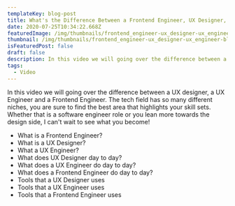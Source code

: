 ```yaml
---
templateKey: blog-post
title: What's the Difference Between a Frontend Engineer, UX Designer, UX Engineer?
date: 2020-07-25T10:34:22.668Z
featuredImage: /img/thumbnails/frontend_engineer-ux_designer-ux_engineer-blog.png
thumbnail: /img/thumbnails/frontend_engineer-ux_designer-ux_engineer-blog.png
isFeaturedPost: false
draft: false
description: In this video we will going over the difference between a UX designer, a UX Engineer and a Frontend Engineer.
tags:
  - Video
---
```


<YouTube url="https://www.youtube.com/embed/NCtkHQS0LG8" />

In this video we will going over the difference between a UX designer, a UX Engineer and a Frontend Engineer. The tech field has so many different niches, you are sure to find the best area that highlights your skill sets. Whether that is a software engineer role or you lean more towards the design side, I can't wait to see what you become!

- What is a Frontend Engineer?
- What is a UX Designer?
- What a UX Engineer?
- What does UX Designer day to day?
- What does a UX Engineer do day to day?
- What does a Frontend Engineer do day to day?
- Tools that a UX Designer uses
- Tools that a UX Engineer uses
- Tools that a Frontend Engineer uses
